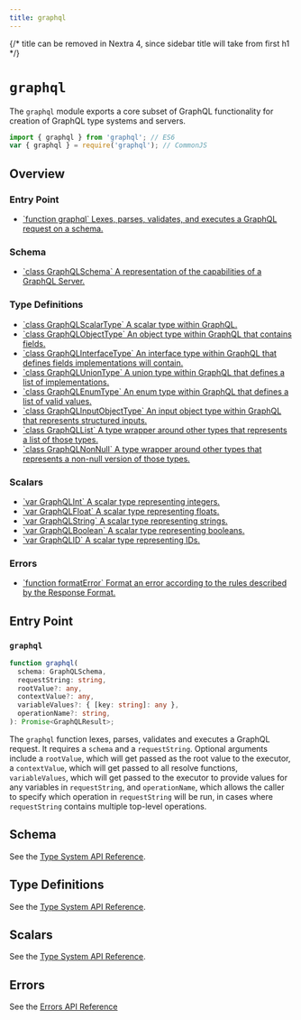 ```yaml
---
title: graphql
---
```


{/* title can be removed in Nextra 4, since sidebar title will take from first h1 */}

# `graphql`

The `graphql` module exports a core subset of GraphQL functionality for creation
of GraphQL type systems and servers.

```js
import { graphql } from 'graphql'; // ES6
var { graphql } = require('graphql'); // CommonJS
```

## Overview

### Entry Point

<ul className="apiIndex">
  <li>
    <a href="#graphql">
      `function graphql` Lexes, parses, validates, and executes a GraphQL
      request on a schema.
    </a>
  </li>
</ul>

### Schema

<ul className="apiIndex">
  <li>
    <a href="../type/#graphqlschema">
      `class GraphQLSchema` A representation of the capabilities of a GraphQL
      Server.
    </a>
  </li>
</ul>

### Type Definitions

<ul className="apiIndex">
  <li>
    <a href="../type/#graphqlscalartype">
      `class GraphQLScalarType` A scalar type within GraphQL.
    </a>
  </li>
  <li>
    <a href="../type/#graphqlobjecttype">
      `class GraphQLObjectType` An object type within GraphQL that contains
      fields.
    </a>
  </li>
  <li>
    <a href="../type/#graphqlinterfacetype">
      `class GraphQLInterfaceType` An interface type within GraphQL that defines
      fields implementations will contain.
    </a>
  </li>
  <li>
    <a href="../type/#graphqluniontype">
      `class GraphQLUnionType` A union type within GraphQL that defines a list
      of implementations.
    </a>
  </li>
  <li>
    <a href="../type/#graphqlenumtype">
      `class GraphQLEnumType` An enum type within GraphQL that defines a list of
      valid values.
    </a>
  </li>
  <li>
    <a href="../type/#graphqlinputobjecttype">
      `class GraphQLInputObjectType` An input object type within GraphQL that
      represents structured inputs.
    </a>
  </li>
  <li>
    <a href="../type/#graphqllist">
      `class GraphQLList` A type wrapper around other types that represents a
      list of those types.
    </a>
  </li>
  <li>
    <a href="../type/#graphqlnonnull">
      `class GraphQLNonNull` A type wrapper around other types that represents a
      non-null version of those types.
    </a>
  </li>
</ul>

### Scalars

<ul className="apiIndex">
  <li>
    <a href="../type/#graphqlint">
      `var GraphQLInt` A scalar type representing integers.
    </a>
  </li>
  <li>
    <a href="../type/#graphqlfloat">
      `var GraphQLFloat` A scalar type representing floats.
    </a>
  </li>
  <li>
    <a href="../type/#graphqlstring">
      `var GraphQLString` A scalar type representing strings.
    </a>
  </li>
  <li>
    <a href="../type/#graphqlboolean">
      `var GraphQLBoolean` A scalar type representing booleans.
    </a>
  </li>
  <li>
    <a href="../type/#graphqlid">
      `var GraphQLID` A scalar type representing IDs.
    </a>
  </li>
</ul>

### Errors

<ul className="apiIndex">
  <li>
    <a href="../error/#formaterror">
      `function formatError` Format an error according to the rules described by
      the Response Format.
    </a>
  </li>
</ul>

## Entry Point

### `graphql`

```ts
function graphql(
  schema: GraphQLSchema,
  requestString: string,
  rootValue?: any,
  contextValue?: any,
  variableValues?: { [key: string]: any },
  operationName?: string,
): Promise<GraphQLResult>;
```

The `graphql` function lexes, parses, validates and executes a GraphQL request.
It requires a `schema` and a `requestString`. Optional arguments include a
`rootValue`, which will get passed as the root value to the executor, a `contextValue`,
which will get passed to all resolve functions,
`variableValues`, which will get passed to the executor to provide values for
any variables in `requestString`, and `operationName`, which allows the caller
to specify which operation in `requestString` will be run, in cases where
`requestString` contains multiple top-level operations.

## Schema

See the [Type System API Reference](/type#schema).

## Type Definitions

See the [Type System API Reference](/type#definitions).

## Scalars

See the [Type System API Reference](/type#scalars).

## Errors

See the [Errors API Reference](/error)
